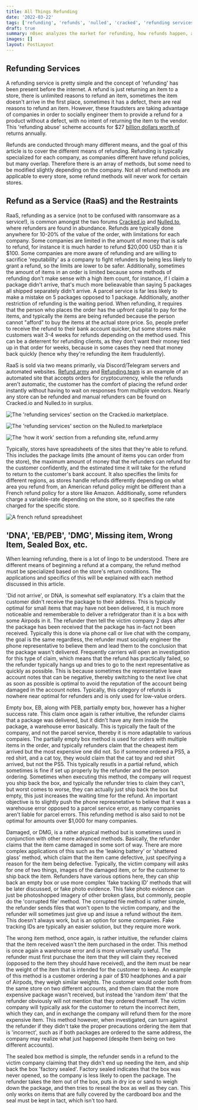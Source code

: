 ```yaml
---
title: All Things Refunding
date: '2022-03-22'
tags: ['refunding', 'refunds', 'nulled', 'cracked', 'refunding services']
draft: true
summary: n0sec analyzes the market for refunding, how refunds happen, and other related subjects. Refunding is one of the most common forms of fraud and is widely accessible to nearly everyone.
images: []
layout: PostLayout
---
```


## Refunding Services

A refunding service is pretty simple and the concept of 'refunding' has been present before the internet. A refund is just returning an item to a store, there is unlimited reasons to refund an item, sometimes the item doesn't arrive in the first place, sometimes it has a defect, there are real reasons to refund an item. However, these fraudsters are taking advantage of companies in order to socially engineer them to provide a refund for a product without a defect, with no intent of returning the item to the vendor. This 'refunding abuse' scheme accounts for \$27 [billion dollars worth of](https://apprisscorp.com/retail/wp-content/uploads/sites/4/2020/01/AR3019-2019-Customer-Returns-in-the-Retail-Industry.pdf) returns annually.

Refunds are conducted through many different means, and the goal of this article is to cover the different means of refunding. Refunding is typically specialized for each company, as companies different have refund policies, but many overlap. Therefore there is an array of methods, but some need to be modified slightly depending on the company. Not all refund methods are applicable to every store, some refund methods will never work for certain stores.

## Refund as a Service (RaaS) and the Restraints

RaaS, refunding as a service (not to be confused with ransomware as a service!), is common amongst the two forums [Cracked.io](https://cracked.io) and [Nulled.to](https://www.nulled.to), where refunders are found in abundance. Refunds are typically done anywhere for 10-20% of the value of the order, with limitations for each company. Some companies are limited in the amount of money that is safe to refund, for instance it is much harder to refund \$20,000 USD than it is \$100. Some companies are more aware of refunding and are willing to sacrifice 'reputability' as a company to fight refunders by being less likely to grant a refund, so the limits are lower to be safer. Additionally, sometimes the amount of items in an order is limited because some methods of refunding don't make sense with a high item count, for instance, if I claim a package didn't arrive, that's much more belieavable than saying 5 packages all shipped separately didn't arrive. A parcel service is far less likely to make a mistake on 5 packages opposed to 1 package. Additionally, another restriction of refunding is the waiting period. When refunding, it requires that the person who places the order has the upfront capital to pay for the items, and typically the items are being refunded because the person cannot "afford" to buy the items at the actual store price. So, people prefer to receive the refund to their bank account quicker, but some stores make customers wait 3-4 weeks for refunds depending on the method used. This can be a deterrent for refunding clients, as they don't want their money tied up in that order for weeks, because in some cases they need that money back quickly (hence why they're refunding the item fraudulently).

RaaS is sold via two means primarily, via Discord/Telegram servers and automated websites. [Refund.army](https://refund.army/shoplist) and [Refunding.team](http://refunding.team) is an example of an automated site that accepts orders for cryptocurrency, while the refunds aren't automatic, the customer has the comfort of placing the refund order instantly without having to wait on responses from multiple vendors. Nearly any store can be refunded and manual refunders can be found on Cracked.io and Nulled.to in surplus.

![The 'refunding services' section on the Cracked.io marketplace.](/static/images/refunding/threadscracked.png)

![The 'refunding services' section on the Nulled.to marketplace](/static/images/refunding/threadsnulled.png)

![The 'how it work' section from a refunding site, refund.army](/static/images/refunding/refundarmy.png)

Typically, stores have spreadsheets of the sites that they're able to refund. This includes the package limits (the amount of items you can order from the store), the maximum amount of money that the refunders can refund for the customer confidently, and the estimated time it will take for the refund to return to the customer's bank account. It also specifies the limits for different regions, as stores handle refunds differently depending on what area you refund from, an American refund policy might be different than a French refund policy for a store like Amazon. Additionally, some refunders charge a variable-rate depending on the store, so it specifies the rate charged for the specific store.

![A french refund spreadsheet](/static/images/refunding/spreadsheet.png)

## 'DNA', 'EB/PEB', 'DMG', Missing item, Wrong Item, Sealed Box, etc.

When learning refunding, there is a lot of lingo to be understood. There are different means of beginning a refund at a company, the refund method must be specialized based on the store's return conditions. The applications and specifics of this will be explained with each method discussed in this article.

'Did not arrive', or DNA, is somewhat self explanatory. It's a claim that the customer didn't receive the package to their address. This is typically optimal for small items that may have not been delivered, it is much more noticeable and rememberable to deliver a refridgerator than it is a box with some Airpods in it. The refunder then tell the victim company 2 days after the package has been received that the package has in-fact not been received. Typically this is done via phone call or live chat with the company, the goal is the same regardless, the refunder must socially engineer the phone representative to believe them and lead them to the conclusion that the package wasn't delivered. Frequently carriers will open an investigation for this type of claim, which means that the refund has practically failed, so the refunder typically hangs up and tries to go to the next representative as quickly as possible. This is because sometimes the representative leave account notes that can be negative, thereby switching to the next live chat as soon as possible is optimal to avoid the reputation of the account being damaged in the account notes. Typically, this category of refunds is nowhere near optimal for refunders and is only used for low-value orders.

Empty box, EB, along with PEB, partially empty box, however has a higher success rate. This claim once again is rather intuitive, the refunder claims that a package was delivered, but it didn't have any item inside the package, a warehouse error basically. This is typically the fault of the company, and not the parcel service, thereby it is more adaptable to various compaies. The partially empty box method is used for orders with multiple items in the order, and typically refunders claim that the cheapest item arrived but the most expensive one did not. So if someone ordered a PS5, a red shirt, and a cat toy, they would claim that the cat toy and red shirt arrived, but not the PS5. This typically resutls in a partial refund, which sometimes is fine if set up properly by the refunder and the person ordering. Sometimes when executing this method, the company will request you ship back the box, and typically the refunder tries to claim they can't, but worst comes to worse, they can actually just ship back the box but empty, this just increases the waiting time for the refund. An important objective is to slightly push the phone represnetative to believe that it was a warehouse error opposed to a parcel service error, as many companies aren't liable for parcel errors. This refunding method is also said to not be optimal for amounts over \$1,000 for many companies.

Damaged, or DMG, is a rather atypical method but is sometimes used in conjunction with other more advanced methods. Basically, the refunder claims that the item came damaged in some sort of way. There are more complex applications of this such as the 'leaking battery' or 'shattered glass' method, which claim that the item came defective, just specifying a reason for the item being defective. Typically, the victim company will asks for one of two things, images of the damaged item, or for the customer to ship back the item. Refunders have various options here, they can ship back an empty box or use more complex 'fake tracking ID' methods that will be later discussed, or fake photo evidence. This fake photo evidence can just be photoshopped imagery of other broken glass, but commonly, people do the 'corrupted file' method. The corrupted file method is rather simple, the refunder sends files that won't open to the victim company, and the refunder will sometimes just give up and issue a refund without the item. This doesn't always work, but is an option for some companies. Fake tracking IDs are typically an easier solution, but they require more work.

The wrong item method, once again, is rather intuitive, the refunder claims that the item received wasn't the item purchased in the order. This method is once again a warehouse error and is more universally useful. The refunder must first purchase the item that they will claim they received (opposed to the item they should have received), and the item must be near the weight of the item that is intended for the customer to keep. An example of this method is a customer ordering a pair of \$10 headphones and a pair of Airpods, they weigh similar weights. The customer would order both from the same store on two different accounts, and then claim that the more expensive package wasn't received, but instead the 'random item' that the refunder obviously will not mention that they ordered themself. The victim company will typically ask for the customer to return the incorrect item, which they can, and in exchange the company will refund them for the more expensive item. This method however, when investigated, can turn against the refunder if they didn't take the proper precautions ordering the item that is 'incorrect', such as if both packages are ordered to the same address, the company may realize what just happened (despite them being on two different accounts).

The sealed box method is simple, the refunder sends in a refund to the victim company claiming that they didn't end up needing the item, and ship back the box 'factory sealed'. Factory sealed indicates that the box was never opened, so the company is less likely to open the package. The refunder takes the item out of the box, puts in dry ice or sand to weigh down the package, and then tries to reseal the box as well as they can. This only works on items that are fully covered by the cardboard box and the seal must be kept in tact, which isn't too hard.
